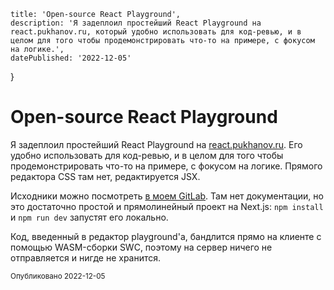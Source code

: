     title: 'Open-source React Playground',
    description: 'Я задеплоил простейший React Playground на react.pukhanov.ru, который удобно использовать для код-ревью, и в целом для того чтобы продемонстрировать что-то на примере, с фокусом на логике.',
    datePublished: '2022-12-05'
}

# Open-source React Playground

Я задеплоил простейший React Playground на [react.pukhanov.ru](https://react.pukhanov.ru). Его удобно использовать для код-ревью, и в целом для того чтобы продемонстрировать что-то на примере, с фокусом на логике. Прямого редактора CSS там нет, редактируется JSX.

Исходники можно посмотреть [в моем GitLab](https://git.pukhanov.ru/vyacheslav/react-playground). Там нет документации, но это достаточно простой и прямолинейный проект на Next.js: `npm install` и `npm run dev` запустят его локально.

Код, введенный в редактор playground'a, бандлится прямо на клиенте с помощью WASM-сборки SWC, поэтому на сервер ничего не отправляется и нигде не хранится.

<small>Опубликовано 2022-12-05</small>
